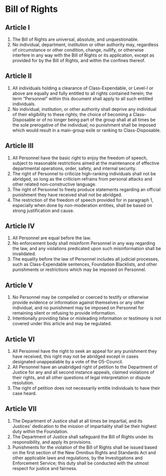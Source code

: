 # Bill of Rights

## Article I

1. The Bill of Rights are universal, absolute, and unquestionable.
2. No individual, department, institution or other authority may, regardless of circumstance or other condition, change, nullify, or otherwise interfere in any way with the Bill of Rights or its application, except as provided for by the Bill of Rights, and within the confines thereof.

## Article II

1. All individuals holding a clearance of Class-Expendable, or Level-I or above are equally and fully entitled to all rights contained herein; the term “Personnel” within this document shall apply to all such entitled individuals.
2. No individual, institution, or other authority shall deprive any individual of their eligibility to these rights; the choice of becoming a Class-Disposable or of no longer being part of the group shall at all times be the sole prerogative of the individual; no punishment shall be imposed which would result in a main-group exile or ranking to Class-Disposable.

## Article III

1. All Personnel have the basic right to enjoy the freedom of speech, subject to reasonable restrictions aimed at the maintenance of effective departmental operations, order, safety, and internal security.
2. The right of Personnel to criticize high-ranking individuals shall not be abridged, so long as the criticism refrains from personal attacks and other related non-constructive language.
3. The right of Personnel to freely produce statements regarding an official punishment they have received shall not be abridged.
4. The restriction of the freedom of speech provided for in paragraph 1, especially when done by non-moderation entities, shall be based on strong justification and cause.

## Article IV

1. All Personnel are equal before the law.
2. No enforcement body shall misinform Personnel in any way regarding the law, and any violations predicated upon such misinformation shall be invalidated.
3. The equality before the law of Personnel includes all judicial processes, such as Class-Expendable sentences, Foundation Blacklists, and other punishments or restrictions which may be imposed on Personnel.

## Article V

1. No Personnel may be compelled or coerced to testify or otherwise provide evidence or information against themselves or any other individual, and no punishment may be imposed on Personnel for remaining silent or refusing to provide information.
2. Intentionally providing false or misleading information or testimony is not covered under this article and may be regulated.

## Article VI

1. All Personnel have the right to seek an appeal for any punishment they have received, this right may not be abridged except in cases designated unappealable by a vote of the O5-Council.
2. All Personnel have an unabridged right of petition to the Department of Justice for any and all second instance appeals, claimed violations of their rights, and all other questions of legal interpretation or dispute resolution.
3. The right of petition does not necessarily entitle individuals to have their case heard.

## Article VII

1. The Department of Justice shall at all times be impartial, and its Justices' dedication to the mission of impartiality shall be their highest duty within the Foundation.
2. The Department of Justice shall safeguard the Bill of Rights under its responsibility, and apply its provisions.
3. Punishments for the violation of the Bill of Rights shall be issued based on the first section of the New Omnibus Rights and Standards Act and other applicable laws and regulations, by the Investigations and Enforcement Service; this duty shall be conducted with the utmost respect for justice and fairness.
